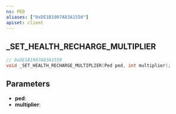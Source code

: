 ```yaml
---
ns: PED
aliases: ["0xDE1B1907A83A1550"]
apiset: client
---
```

## _SET_HEALTH_RECHARGE_MULTIPLIER

```c
// 0xDE1B1907A83A1550
void _SET_HEALTH_RECHARGE_MULTIPLIER(Ped ped, int multiplier);
```


## Parameters
* **ped**:
* **multiplier**: